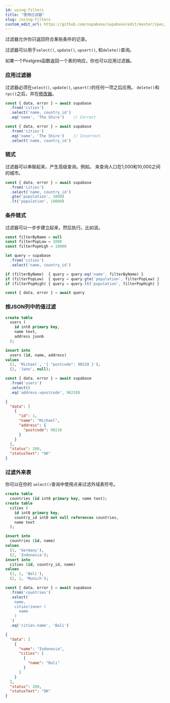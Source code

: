 ```yaml
---
id: using-filters
title: "使用过滤器"
slug: /using-filters
custom_edit_url: https://github.com/supabase/supabase/edit/master/spec/supabase_js_v2.yml
---
```


过滤器允许你只返回符合某些条件的记录。

过滤器可以用于`select()`, `update()`, `upsert()`, 和`delete()`查询。

如果一个Postgres函数返回一个表的响应，你也可以应用过滤器。

### 应用过滤器

过滤器必须在`select()`, `update()`, `upsert()`的任何一项之后应用。
`delete()`和`rpc()`之后，并在[修改器](/docs/reference/javascript/using-modifiers)。

```ts
const { data, error } = await supabase
  .from('cities')
  .select('name, country_id')
  .eq('name', 'The Shire')    // Correct

const { data, error } = await supabase
  .from('cities')
  .eq('name', 'The Shire')    // Incorrect
  .select('name, country_id')
```

### 链式

过滤器可以串联起来，产生高级查询。例如。
来查询人口在1,000和10,000之间的城市。

```ts
const { data, error } = await supabase
  .from('cities')
  .select('name, country_id')
  .gte('population', 1000)
  .lt('population', 10000)
```

### 条件链式

过滤器可以一步步建立起来，然后执行。比如说。

```ts
const filterByName = null
const filterPopLow = 1000
const filterPopHigh = 10000

let query = supabase
  .from('cities')
  .select('name, country_id')

if (filterByName)  { query = query.eq('name', filterByName) }
if (filterPopLow)  { query = query.gte('population', filterPopLow) }
if (filterPopHigh) { query = query.lt('population', filterPopHigh) }

const { data, error } = await query
```

### 按JSON列中的值过滤

<Tabs scrollable size="small" type="underlined" defaultActiveId="schema">
<TabPanel id="schema" label="Schema">

  ```sql
  create table
    users (
      id int8 primary key,
      name text,
      address jsonb
    );

  insert into
    users (id, name, address)
  values
    (1, 'Michael', '{ "postcode": 90210 }'),
    (2, 'Jane', null);
  ```

</TabPanel>
<TabPanel id="js" label="JavaScript">

  ```ts
  const { data, error } = await supabase
    .from('users')
    .select()
    .eq('address->postcode', 90210)
  ```

</TabPanel>
<TabPanel id="result" label="Result">

  ```json
  {
    "data": [
      {
        "id": 1,
        "name": "Michael",
        "address": {
          "postcode": 90210
        }
      }
    ],
    "status": 200,
    "statusText": "OK"
  }
  ```

</TabPanel>
</Tabs>

### 过滤外来表

你可以在你的 `select()`查询中使用点来过滤外域表符号。

<Tabs scrollable size="small" type="underlined" defaultActiveId="schema">
<TabPanel id="schema" label="Schema">

  ```sql
  create table
    countries (id int8 primary key, name text);
  create table
    cities (
      id int8 primary key,
      country_id int8 not null references countries,
      name text
    );

  insert into
    countries (id, name)
  values
    (1, 'Germany'),
    (2, 'Indonesia');
  insert into
    cities (id, country_id, name)
  values
    (1, 2, 'Bali'),
    (2, 1, 'Munich');
  ```

</TabPanel>
<TabPanel id="js" label="JavaScript">

  ```ts
  const { data, error } = await supabase
    .from('countries')
    .select(`
      name,
      cities!inner (
        name
      )
    `)
    .eq('cities.name', 'Bali')
  ```

</TabPanel>
<TabPanel id="result" label="Result">

  ```json
  {
    "data": [
      {
        "name": "Indonesia",
        "cities": [
          {
            "name": "Bali"
          }
        ]
      }
    ],
    "status": 200,
    "statusText": "OK"
  }
  ```

</TabPanel>
</Tabs>